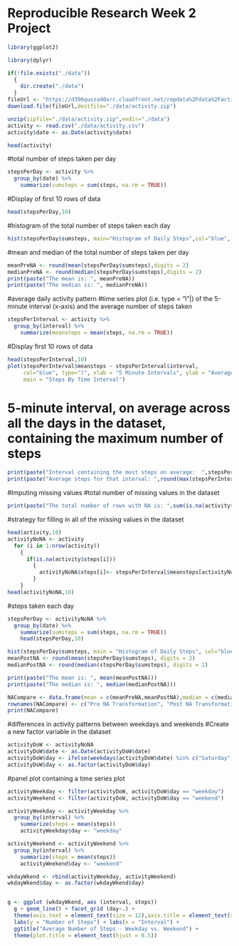 Reproducible Research Week 2 Project
====================================
```{r}
library(ggplot2)

library(dplyr)

if(!file.exists("./data"))
  {
    dir.create("./data")
  }
fileUrl <- "https://d396qusza40orc.cloudfront.net/repdata%2Fdata%2Factivity.zip"
download.file(fileUrl,destfile="./data/activity.zip")

unzip(zipfile="./data/activity.zip",exdir="./data")
activity <- read.csv("./data/activity.csv")
activity$date <- as.Date(activity$date)

head(activity)
```


#total number of steps taken per day
```{r}
stepsPerDay <- activity %>%
  group_by(date) %>%
    summarize(sumsteps = sum(steps, na.rm = TRUE)) 
```

#Display of first 10 rows of data
```{r}
head(stepsPerDay,10)
```


#histogram of the total number of steps taken each day
```{r}
hist(stepsPerDay$sumsteps, main="Histogram of Daily Steps",col="blue", xlab="Steps", ylim = c(0,30))
```

#mean and median of the total number of steps taken per day
```{r}
meanPreNA <- round(mean(stepsPerDay$sumsteps),digits = 2)
medianPreNA <- round(median(stepsPerDay$sumsteps),digits = 2)
print(paste("The mean is: ", meanPreNA))
print(paste("The median is: ", medianPreNA))
```

#average daily activity pattern
#time series plot (i.e. type = “l”|) of the 5-minute interval (x-axis) and the average number of steps taken
```{r}
stepsPerInterval <- activity %>%
  group_by(interval) %>%
    summarize(meansteps = mean(steps, na.rm = TRUE)) 
```
    
#Display first 10 rows of data
```{r}
head(stepsPerInterval,10)
plot(stepsPerInterval$meansteps ~ stepsPerInterval$interval,
     col="blue", type="l", xlab = "5 Minute Intervals", ylab = "Average Number of Steps",
     main = "Steps By Time Interval")
```

# 5-minute interval, on average across all the days in the dataset, containing the maximum number of steps
```{r}
print(paste("Interval containing the most steps on average:  ",stepsPerInterval$interval[which.max(stepsPerInterval$meansteps)]))
print(paste("Average steps for that interval: ",round(max(stepsPerInterval$meansteps),digits=2)))
```

#Imputing missing values
#total number of missing values in the dataset 
```{r}
print(paste("The total number of rows with NA is: ",sum(is.na(activity$steps))))
```

#strategy for filling in all of the missing values in the dataset
```{r}
head(activity,10)
activityNoNA <- activity  
  for (i in 1:nrow(activity))
    {
      if(is.na(activity$steps[i]))
        {
          activityNoNA$steps[i]<- stepsPerInterval$meansteps[activityNoNA$interval[i] ==  stepsPerInterval$interval]
        }
    }
head(activityNoNA,10)
```

#steps taken each day
```{r}
stepsPerDay <- activityNoNA %>%
  group_by(date) %>%
    summarize(sumsteps = sum(steps, na.rm = TRUE)) 
    head(stepsPerDay,10)

hist(stepsPerDay$sumsteps, main = "Histogram of Daily Steps", col="blue", xlab="Steps")
meanPostNA <- round(mean(stepsPerDay$sumsteps), digits = 2)
medianPostNA <- round(median(stepsPerDay$sumsteps), digits = 2)

print(paste("The mean is: ", mean(meanPostNA)))
print(paste("The median is: ", median(medianPostNA)))

NACompare <- data.frame(mean = c(meanPreNA,meanPostNA),median = c(medianPreNA,medianPostNA))
rownames(NACompare) <- c("Pre NA Transformation", "Post NA Transformation")
print(NACompare)
```


#differences in activity patterns between weekdays and weekends
#Create a new factor variable in the dataset
```{r}
activityDoW <- activityNoNA
activityDoW$date <- as.Date(activityDoW$date)
activityDoW$day <- ifelse(weekdays(activityDoW$date) %in% c("Saturday", "Sunday"), "weekend", "weekday")
activityDoW$day <- as.factor(activityDoW$day)
```

#panel plot containing a time series plot 
```{r}
activityWeekday <- filter(activityDoW, activityDoW$day == "weekday")
activityWeekend <- filter(activityDoW, activityDoW$day == "weekend")

activityWeekday <- activityWeekday %>%
  group_by(interval) %>%
    summarize(steps = mean(steps)) 
    activityWeekday$day <- "weekday"

activityWeekend <- activityWeekend %>%
  group_by(interval) %>%
    summarize(steps = mean(steps)) 
    activityWeekend$day <- "weekend"

wkdayWkend <- rbind(activityWeekday, activityWeekend)
wkdayWkend$day <- as.factor(wkdayWkend$day)


g <- ggplot (wkdayWkend, aes (interval, steps))
  g + geom_line() + facet_grid (day~.) + 
  theme(axis.text = element_text(size = 12),axis.title = element_text(size = 14)) + 
  labs(y = "Number of Steps") + labs(x = "Interval") + 
  ggtitle("Average Number of Steps - Weekday vs. Weekend") + 
  theme(plot.title = element_text(hjust = 0.5))
  ``` 